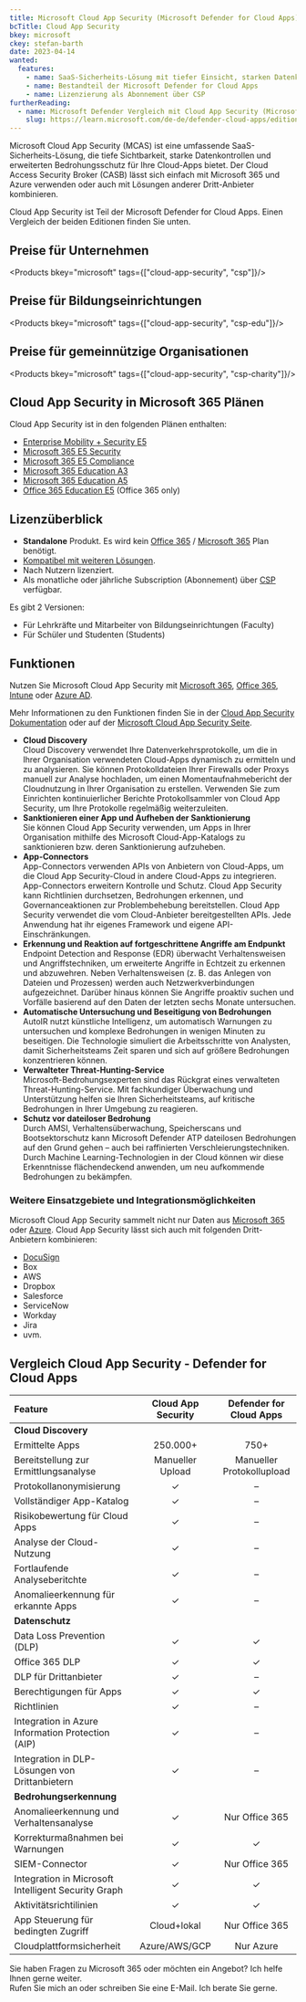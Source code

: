 ```yaml
---
title: Microsoft Cloud App Security (Microsoft Defender for Cloud Apps)
bcTitle: Cloud App Security
bkey: microsoft
ckey: stefan-barth
date: 2023-04-14
wanted:
  features:
    - name: SaaS-Sicherheits-Lösung mit tiefer Einsicht, starken Datenkontrollen und erweitertem Bedrohungsschutz
    - name: Bestandteil der Microsoft Defender for Cloud Apps
    - name: Lizenzierung als Abonnement über CSP
furtherReading:
  - name: Microsoft Defender Vergleich mit Cloud App Security (Microsoft)
    slug: https://learn.microsoft.com/de-de/defender-cloud-apps/editions-cloud-app-security-o365
---
```




<Intro>

Microsoft Cloud App Security (MCAS) ist eine umfassende SaaS-Sicherheits-Lösung, die tiefe Sichtbarkeit, starke Datenkontrollen und erweiterten Bedrohungsschutz für Ihre Cloud-Apps bietet.
Der Cloud Access Security Broker (CASB) lässt sich einfach mit Microsoft 365 und Azure verwenden oder auch mit Lösungen anderer Dritt-Anbieter kombinieren.

Cloud App Security ist Teil der Microsoft Defender for Cloud Apps. Einen Vergleich der beiden Editionen finden Sie unten.

</Intro>

<TOC />


## Preise für Unternehmen

<Products bkey="microsoft" tags={["cloud-app-security", "csp"]}/>


## Preise für Bildungseinrichtungen

<Products bkey="microsoft" tags={["cloud-app-security", "csp-edu"]}/>


## Preise für gemeinnützige Organisationen

<Products bkey="microsoft" tags={["cloud-app-security", "csp-charity"]}/>


## Cloud App Security in Microsoft 365 Plänen

Cloud App Security ist in den folgenden Plänen enthalten:

<ArrowList>

  - [Enterprise Mobility + Security E5](/hersteller/microsoft/enterprise-mobility-security/e5/)
  - [Microsoft 365 E5 Security](/hersteller/microsoft/microsoft-365/add-ons/e5-security/)
  - [Microsoft 365 E5 Compliance](/hersteller/microsoft/microsoft-365/add-ons/e5-compliance/)
  - [Microsoft 365 Education A3](/hersteller/microsoft/microsoft-365/education-a3/)
  - [Microsoft 365 Education A5](/hersteller/microsoft/microsoft-365/education-a5/)
  - [Office 365 Education E5](/hersteller/microsoft/office-365/enterprise-e5/) (Office 365 only)

</ArrowList>


## Lizenzüberblick

<ArrowList>

- **Standalone** Produkt. Es wird kein [Office 365](/hersteller/microsoft/office-365/) / [Microsoft 365](/hersteller/microsoft/microsoft-365/) Plan benötigt.
- [Kompatibel mit weiteren Lösungen](#weitere-einsatzgebiete-und-integrationsmöglichkeiten).
- Nach Nutzern lizenziert.
- Als monatliche oder jährliche Subscription (Abonnement) über [CSP](/hersteller/microsoft/csp/) verfügbar.

</ArrowList>

Es gibt 2 Versionen:

<ArrowList>

- Für Lehrkräfte und Mitarbeiter von Bildungseinrichtungen (Faculty)
- Für Schüler und Studenten (Students)

</ArrowList>

## Funktionen

Nutzen Sie Microsoft Cloud App Security mit [Microsoft 365](/hersteller/microsoft/microsoft-365/), [Office 365](/hersteller/microsoft/office-365/), [Intune](/hersteller/microsoft/intune/) oder [Azure AD](/hersteller/microsoft/azure/active-directory/).

Mehr Informationen zu den Funktionen finden Sie in der [Cloud App Security Dokumentation](https://learn.microsoft.com/de-de/defender-cloud-apps/what-is-defender-for-cloud-apps) oder auf der [Microsoft Cloud App Security Seite](https://www.microsoft.com/de-de/security/siem-and-xdr/microsoft-defender-cloud-apps).

<ArrowList>

- **Cloud Discovery**<br />
  Cloud Discovery verwendet Ihre Datenverkehrsprotokolle, um die in Ihrer Organisation verwendeten Cloud-Apps dynamisch zu ermitteln und zu analysieren. Sie können Protokolldateien Ihrer Firewalls oder Proxys manuell zur Analyse hochladen, um einen Momentaufnahmebericht der Cloudnutzung in Ihrer Organisation zu erstellen. Verwenden Sie zum Einrichten kontinuierlicher Berichte Protokollsammler von Cloud App Security, um Ihre Protokolle regelmäßig weiterzuleiten.
- **Sanktionieren einer App und Aufheben der Sanktionierung**<br />
  Sie können Cloud App Security verwenden, um Apps in Ihrer Organisation mithilfe des Microsoft Cloud-App-Katalogs zu sanktionieren bzw. deren Sanktionierung aufzuheben.
- **App-Connectors**<br />
  App-Connectors verwenden APIs von Anbietern von Cloud-Apps, um die Cloud App Security-Cloud in andere Cloud-Apps zu integrieren. App-Connectors erweitern Kontrolle und Schutz. Cloud App Security kann Richtlinien durchsetzen, Bedrohungen erkennen, und Governanceaktionen zur Problembehebung bereitstellen. Cloud App Security verwendet die vom Cloud-Anbieter bereitgestellten APIs. Jede Anwendung hat ihr eigenes Framework und eigene API-Einschränkungen.
- **Erkennung und Reaktion auf fortgeschrittene Angriffe am Endpunkt**<br />
  Endpoint Detection and Response (EDR) überwacht Verhaltensweisen und Angriffstechniken, um erweiterte Angriffe in Echtzeit zu erkennen und abzuwehren. Neben Verhaltensweisen (z. B. das Anlegen von Dateien und Prozessen) werden auch Netzwerkverbindungen aufgezeichnet. Darüber hinaus können Sie Angriffe proaktiv suchen und Vorfälle basierend auf den Daten der letzten sechs Monate untersuchen.
- **Automatische Untersuchung und Beseitigung von Bedrohungen**<br />
  AutoIR nutzt künstliche Intelligenz, um automatisch Warnungen zu untersuchen und komplexe Bedrohungen in wenigen Minuten zu beseitigen. Die Technologie simuliert die Arbeitsschritte von Analysten, damit Sicherheitsteams Zeit sparen und sich auf größere Bedrohungen konzentrieren können.
- **Verwalteter Threat-Hunting-Service**<br />
  Microsoft-Bedrohungsexperten sind das Rückgrat eines verwalteten Threat-Hunting-Service. Mit fachkundiger Überwachung und Unterstützung helfen sie Ihren Sicherheitsteams, auf kritische Bedrohungen in Ihrer Umgebung zu reagieren.
- **Schutz vor dateiloser Bedrohung**<br />
  Durch AMSI, Verhaltensüberwachung, Speicherscans und Bootsektorschutz kann Microsoft Defender ATP dateilosen Bedrohungen auf den Grund gehen – auch bei raffinierten Verschleierungstechniken. Durch Machine Learning-Technologien in der Cloud können wir diese Erkenntnisse flächendeckend anwenden, um neu aufkommende Bedrohungen zu bekämpfen.

</ArrowList>

### Weitere Einsatzgebiete und Integrationsmöglichkeiten

Microsoft Cloud App Security sammelt nicht nur Daten aus [Microsoft 365](/hersteller/microsoft/microsoft-365/) oder [Azure](/hersteller/microsoft/azure/). Cloud App Security lässt sich auch mit folgenden Dritt-Anbietern kombinieren:

<ArrowList>

- [DocuSign](/hersteller/docusign/)
- Box
- AWS
- Dropbox
- Salesforce
- ServiceNow
- Workday
- Jira
- uvm.

</ArrowList>

## Vergleich Cloud App Security - Defender for Cloud Apps


|Feature|Cloud App Security|Defender for Cloud Apps|
|:---|:---:|:---:|
|**Cloud Discovery**|||
|Ermittelte Apps|250.000+|750+|
|Bereitstellung zur Ermittlungsanalyse|Manueller Upload|Manueller Protokollupload|
|Protokollanonymisierung|✓|–|
|Vollständiger App-Katalog|✓|–|
|Risikobewertung für Cloud Apps|✓|–|
|Analyse der Cloud-Nutzung|✓|–|
|Fortlaufende Analyseberitchte|✓|–|
|Anomalieerkennung für erkannte Apps|✓|–|
|**Datenschutz**|||
|Data Loss Prevention (DLP)|✓|✓|
|Office 365 DLP|✓|✓|
|DLP für Drittanbieter|✓|–|
|Berechtigungen für Apps|✓|✓|
|Richtlinien|✓|–|
|Integration in Azure Information Protection (AIP)|✓|–|
|Integration in DLP-Lösungen von Drittanbietern|✓|–|
|**Bedrohungserkennung**|||
|Anomalieerkennung und Verhaltensanalyse|✓|Nur Office 365|
|Korrekturmaßnahmen bei Warnungen|✓|✓|
|SIEM-Connector|✓|Nur Office 365|
|Integration in Microsoft Intelligent Security Graph|✓|✓|
|Aktivitätsrichtilinien|✓|✓|
|App Steuerung für bedingten Zugriff|Cloud+lokal|Nur Office 365|
|Cloudplattformsicherheit|Azure/AWS/GCP|Nur Azure|


<GetInTouch theme="light">

Sie haben Fragen zu Microsoft 365 oder möchten ein Angebot? Ich helfe Ihnen gerne weiter.<br />
Rufen Sie mich an oder schreiben Sie eine E-Mail. Ich berate Sie gerne.

</GetInTouch>
